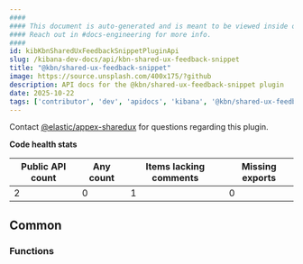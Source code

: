 ```yaml
---
####
#### This document is auto-generated and is meant to be viewed inside our experimental, new docs system.
#### Reach out in #docs-engineering for more info.
####
id: kibKbnSharedUxFeedbackSnippetPluginApi
slug: /kibana-dev-docs/api/kbn-shared-ux-feedback-snippet
title: "@kbn/shared-ux-feedback-snippet"
image: https://source.unsplash.com/400x175/?github
description: API docs for the @kbn/shared-ux-feedback-snippet plugin
date: 2025-10-22
tags: ['contributor', 'dev', 'apidocs', 'kibana', '@kbn/shared-ux-feedback-snippet']
---
```




Contact [@elastic/appex-sharedux](https://github.com/orgs/elastic/teams/appex-sharedux) for questions regarding this plugin.

**Code health stats**

| Public API count  | Any count | Items lacking comments | Missing exports |
|-------------------|-----------|------------------------|-----------------|
| 2 | 0 | 1 | 0 |

## Common

### Functions
<DocDefinitionList data={kbnSharedUxFeedbackSnippetObj.common.functions}/>

